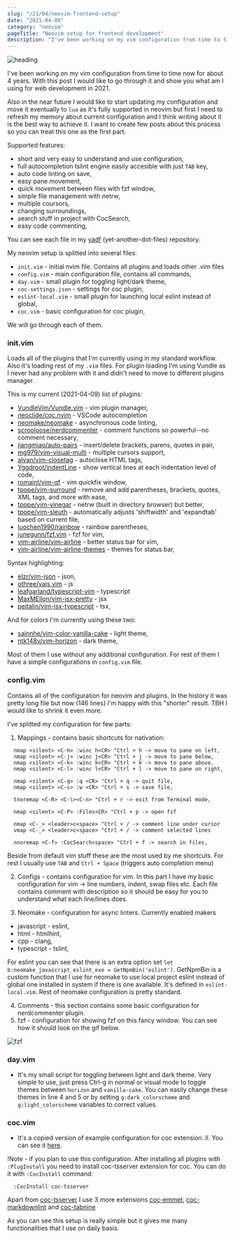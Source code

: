 ```yaml
---
slug: "/21/04/neovim-frontend-setup"
date: "2021-04-09"
category: "neovim"
pageTitle: "Neovim setup for frontend development"
description: "I've been working on my vim configuration from time to time now for about 4 years. With this post I would like to go through it and show you what am I using for web development."
---
```


![heading](../images/heading.png)

I've been working on my vim configuration from time to time now for about 4 years. With this post I would like to go through it and show you what am I using for web development in 2021.

Also in the near future I would like to start updating my configuration and move it eventually to `lua` as it's fully supported in neovim but first I need to refresh my memory about current configuration and I think writing about it is the best way to achieve it. I want to create few posts about this process so you can treat this one as the first part.

Supported features: 

- short and very easy to understand and use configuration,
- full autocompletion tslint engine easily accesible with just `TAB` key,
- auto code linting on save,
- easy pane movement,
- quick movement between files with fzf window,
- simple file management with netrw,
- multiple coursors,
- changing surroundings,
- search stuff in project with CocSearch,
- easy code commenting,

You can see each file in my [yadf](https://github.com/Krol22/yadf/tree/master/nvim) (yet-another-dot-files) repository.

My neovim setup is splitted into several files:

- `init.vim` - initial nvim file. Contains all plugins and loads other .vim files
- `config.vim` - main configuration file, contains all commands,
- `day.vim` - small plugin for toggling light/dark theme,
- `coc-settings.json` - settings for coc plugin,
- `eslint-local.vim` - small plugin for launching local eslint instead of global,
- `coc.vim` - basic configuration for coc plugin,

We will go through each of them.

### init.vim

Loads all of the plugins that I'm currently using in my standard workflow. Also it's loading rest of my `.vim` files. For plugin loading I'm using Vundle as I never had any problem with it and didn't need to move to different plugins manager.

This is my current (2021-04-09) list of plugins:

- [VundleVim/Vundle.vim](https://github.com/VundleVim/Vundle.vim) - vim plugin manager,
- [neoclide/coc.nvim](https://github.com/neoclide/coc.nvim) - VSCode autocompletion
- [neomake/neomake](https://github.com/neomake/neomake) - asynchronous code linting,
- [scrooloose/nerdcommenter](https://github.com/scrooloose/nerdcommenter) - comment functions so powerful--no comment necessary,
- [jiangmiao/auto-pairs](https://github.com/jiangmiao/auto-pairs) - insert/delete brackets, parens, quotes in pair,
- [mg979/vim-visual-multi](https://github.com/mg979/vim-visual-multi) - multiple cursors support,
- [alvan/vim-closetag](https://github.com/alvan/vim-closetag) - autoclose HTML tags,
- [Yggdroot/indentLine](https://github.com/Yggdroot/indentLine) - show vertical lines at each indentation level of code,
- [romainl/vim-qf](https://github.com/romainl/vim-qf) - vim quickfix window,
- [tpope/vim-surround](https://github.com/tpope/vim-surround) - remove and add parentheses, brackets, quotes, XML tags, and more with ease,
- [tpope/vim-vinegar](https://github.com/tpope/vim-vinegar) - netrw (built in directory browser) but better,
- [tpope/vim-sleuth](https://github.com/tpope/vim-sleuth) - automatically adjusts 'shiftwidth' and 'expandtab' based on current file,
- [luochen1990/rainbow](https://github.com/luochen1990/rainbow) - rainbow parentheses,
- [junegunn/fzf.vim](https://github.com/junegunn/fzf.vim) - fzf for vim,
- [vim-airline/vim-airline](https://github.com/vim-airline/vim-airline) - better status bar for vim,
- [vim-airline/vim-airline-themes](https://github.com/vim-airline/vim-airline-themes) - themes for status bar,

Syntax highlighting:
- [elzr/vim-json](https://github.com/elzr/vim-json) - json,
- [othree/yajs.vim](https://github.com/othree/yajs.vim) - js
- [leafgarland/typescript-vim](https://github.com/leafgarland/typescript-vim) - typescript
- [MaxMEllon/vim-jsx-pretty](https://github.com/MaxMEllon/vim-jsx-pretty) - jsx
- [peitalin/vim-jsx-typescript](https://github.com/peitalin/vim-jsx-typescript) - tsx,

And for colors I'm currently using these two:
- [sainnhe/vim-color-vanilla-cake](https://github.com/sainnhe/vim-color-vanilla-cake) - light theme,
- [ntk148v/vim-horizon](https://github.com/ntk148v/vim-horizon) - dark theme,

Most of them I use without any additional configuration. For rest of them I have a simple configurations in `config.vim` file.

### config.vim

Contains all of the configuration for neovim and plugins. In the history it was pretty long file but now (146 lines) I'm happy with this "shorter" result. TBH I would like to shrink it even more.

I've splitted my configuration for few parts:

1. Mappings - contains basic shortcuts for nativation:

```vim
  nmap <silent> <C-h> :winc h<CR> "Ctrl + h -> move to pane on left,
  nmap <silent> <C-j> :winc j<CR> "Ctrl + j -> move to pane below,
  nmap <silent> <C-k> :winc k<CR> "Ctrl + k -> move to pane above,
  nmap <silent> <C-l> :winc l<CR> "Ctrl + l -> move to pane on right,

  nmap <silent> <C-q> :q <CR> "Ctrl + q -> quit file,
  nmap <silent> <C-s> :w <CR> "Ctrl + s -> save file,

  tnoremap <C-R> <C-\><C-n> "Ctrl + r -> exit from Terminal mode,

  nmap <silent> <C-P> :Files<CR> "Ctrl + p -> open fzf

  nmap <C-_> <leader>c<space> "Ctrl + / -> comment line under cursor
  vmap <C-_> <leader>c<space> "Ctrl + / -> comment selected lines

  nnoremap <C-f> :CocSearch<space> "Ctrl + f -> search in files,
```

Beside from default vim stuff these are the most used by me shortcuts. For rest I usually use `TAB` and `Ctrl + Space` (triggers auto completion menu)

2. Configs - contains configuration for vim. In this part I have my basic configuration for vim -> line numbers, indent, swap files etc. Each file contains comment with description so it should be easy for you to understand what each line/lines does.

3. Neomake - configuration for async linters. Currently enabled makers

- javascript - eslint,
- html - htmlhint,
- cpp - clang,
- typescript - tslint,

For eslint you can see that there is an extra option set `let b:neomake_javascript_eslint_exe = GetNpmBin('eslint')`. GetNpmBin is a custom function that I use for neomake to use local project eslint instead of global one installed in system if there is one available. It's defined in `eslint-local.vim`. Rest of neomake configuration is pretty standard.

4. Comments - this section contains some basic configuration for nerdcommenter plugin.
5. fzf - configuration for showing fzf on this fancy window. You can see how it should look on the gif below.

![fzf](../images/fzfwindow.gif)

### day.vim  
- It's my small script for toggling between light and dark theme. Very simple to use, just press Ctrl-g in normal or visual mode to toggle themes between `horizon` and `vanilla-cake`. You can easily change these themes in line 4 and 5 or by setting `g:dark_colorscheme` and `g:light_colorscheme` variables to correct values.

### coc.vim
- It's a copied version of example configuration for coc extension. ll. You can see it [here](https://github.com/neoclide/coc.nvim#example-vim-configuration).

!Note - if you plan to use this configuration. After installing all plugins with `:PlugInstall` you need to install coc-tsserver extension for coc. You can do it with `:CocInstall` command:

```
  :CocInstall coc-tsserver
```

Apart from [coc-tsserver](https://github.com/neoclide/coc-tsserver) I use 3 more extensions [coc-emmet](https://github.com/neoclide/coc-emmet), [coc-markdownlint](https://github.com/fannheyward/coc-markdownlint) and [coc-tabnine](https://github.com/neoclide/coc-tabnine)

As you can see this setup is really simple but it gives me many functionalities that I use on daily basis.
